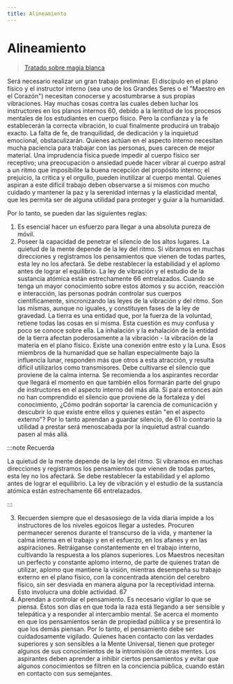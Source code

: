 ```yaml
---
title: Alineamiento
---
```


# Alineamiento

> [Tratado sobre magia blanca](/tratado-sobre-magia-blanca/regla-1#en65)

Será necesario realizar un gran trabajo preliminar. El discípulo en el plano físico y el instructor interno (sea uno de los Grandes Seres o el "Maestro en el Corazón") necesitan conocerse y acostumbrarse a sus propias vibraciones. Hay muchas cosas contra las cuales deben luchar los instructores en los planos internos <Pin lang="es">60</Pin>, debido a la lentitud de los procesos mentales de los estudiantes en cuerpo físico. Pero la confianza y la fe establecerán la correcta vibración, lo cual finalmente producirá un trabajo exacto. La falta de fe, de tranquilidad, de dedicación y la inquietud emocional, obstaculizarán. Quienes actúan en el aspecto interno necesitan mucha paciencia para trabajar con las personas, pues carecen de mejor material. Una imprudencia física puede impedir al cuerpo físico ser receptivo; una preocupación o ansiedad puede hacer vibrar al cuerpo astral a un ritmo que imposibilite la buena recepción del propósito interno; el prejuicio, la critica y el orgullo, pueden inutilizar al cuerpo mental. Quienes aspiran a este difícil trabajo deben observarse a sí mismos con mucho cuidado y mantener la paz y la serenidad internas y la elasticidad mental, que les permita ser de alguna utilidad para proteger y guiar a la humanidad.

Por lo tanto, se pueden dar las siguientes reglas:

1. Es esencial hacer un esfuerzo para llegar a una absoluta pureza de móvil.
2. Poseer la capacidad de penetrar el silencio de los altos lugares. La quietud de la mente depende de la ley del ritmo. Si vibramos en muchas direcciones y registramos los pensamientos que vienen de todas partes, esta ley no los afectará. Se debe restablecer la estabilidad y el aplomo antes de lograr el equilibrio. La ley de vibración y el estudio de la sustancia atómica están estrechamente <Pin lang="en">66</Pin> entrelazados. Cuando se tenga un mayor conocimiento sobre estos átomos y su acción, reacción e interacción, las personas podrán controlar sus cuerpos científicamente, sincronizando las leyes de la vibración y del ritmo. Son las mismas, aunque no iguales, y constituyen fases de la ley de gravedad. La tierra es una entidad que, por la fuerza de la voluntad, retiene todas las cosas en sí misma. Esta cuestión es muy confusa y poco se conoce sobre ella. La inhalación y la exhalación de la entidad de la tierra afectan poderosamente a la vibración - la vibración de la materia en el plano físico. Existe una conexión entre esto y la Luna. Esos miembros de la humanidad que se hallan especialmente bajo la influencia lunar, responden más que otros a esta atracción, y resulta difícil utilizarlos como transmisores. Debe cultivarse el silencio que proviene de la calma interna. Se recomienda a los aspirantes recordar que llegará el momento en que también ellos formarán parte del grupo de instructores en el aspecto interno del más allá. Si para entonces aún no han comprendido el silencio que proviene de la fortaleza y del conocimiento, ¿Cómo podrán soportar la carencia de comunicación y descubrir lo que existe entre ellos y quienes están "en el aspecto externo"? Por lo tanto aprendan a guardar silencio, de <Pin lang="es">61</Pin> lo contrario la utilidad a prestar será menoscabada por la inquietud astral cuando pasen al más allá.

 :::note Recuerda

 La quietud de la mente depende de la ley del ritmo. Si vibramos en muchas direcciones y registramos los pensamientos que vienen de todas partes, esta ley no los afectará. Se debe restablecer la estabilidad y el aplomo antes de lograr el equilibrio. La ley de vibración y el estudio de la sustancia atómica están estrechamente <Pin lang="en">66</Pin> entrelazados.

 :::

3. Recuerden siempre que el desasosiego de la vida diaria impide a los instructores de los niveles egoicos llegar a ustedes. Procuren permanecer serenos durante el transcurso de la vida, y mantener la calma interna en el trabajo y en el esfuerzo, en los afanes y en las aspiraciones. Retráiganse constantemente en el trabajo interno, cultivando la respuesta a los planos superiores. Los Maestros necesitan un perfecto y constante aplomo interno, de parte de quienes tratan de utilizar, aplomo que mantiene la visión, mientras desempeña su trabajo externo en el plano físico, con la concentrada atención del cerebro físico, sin ser desviada en manera alguna por la receptividad interna. Esto involucra una doble actividad. <Pin lang="en">67</Pin>
4. Aprendan a controlar el pensamiento. Es necesario vigilar lo que se piensa. Éstos son días en que toda la raza está llegando a ser sensible y telepática y a responder al intercambio mental. Se acerca el momento en que los pensamientos serán de propiedad pública y se presentirá lo que los demás piensan. Por lo tanto, el pensamiento debe ser cuidadosamente vigilado. Quienes hacen contacto con las verdades superiores y son sensibles a la Mente Universal, tienen que proteger algunos de sus conocimientos de la intromisión de otras mentes. Los aspirantes deben aprender a inhibir ciertos pensamientos y evitar que algunos conocimientos se filtren en la conciencia pública, cuando están en contacto con sus semejantes.
